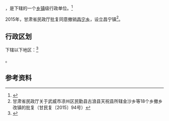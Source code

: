 {{中国乡级行政区|62/06/21/200/000}}

'''{{PAGENAMEBASE}}'''，是{{PRC admin/fullname|62/06/21/200/000|3}}下辖的一个[[乡镇|乡镇]]级行政单位。<ref>{{PRC admin/ref sgc|{{PRC admin/parent|62/06/21/200/000}}}}</ref>

2015年，甘肃省民政厅批复同意撤销[[昌宁乡|昌宁乡]]，设立昌宁镇<ref>甘肃省民政厅关于武威市凉州区民勤县古浪县天祝县所辖金沙乡等18个乡撤乡改镇的批复（甘民复〔2015〕94号）</ref>。

== 行政区划 ==

{{PAGENAMEBASE}}下辖以下地区：<ref>{{PRC admin/ref sgc|62/06/21/200/000}}</ref>

{{PRC admin/children|62/06/21/200/000}}。

== 参考资料 ==

{{reflist}}

{{行政区划小作品}}
{{PRC admin/navcat|62/06/21/200/000}}